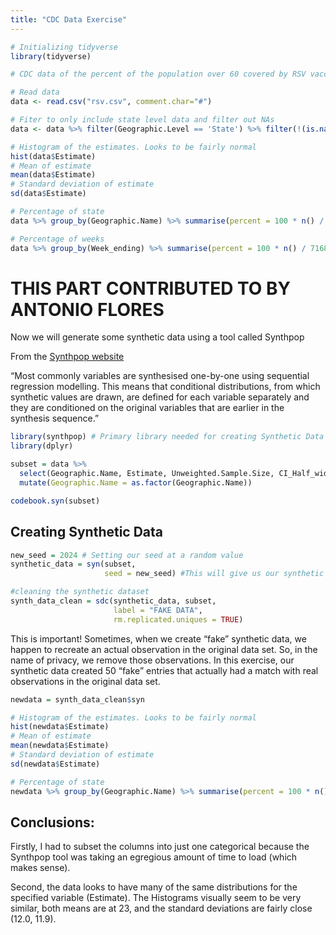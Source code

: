 ```yaml
---
title: "CDC Data Exercise"
---
```


```r
# Initializing tidyverse
library(tidyverse)

# CDC data of the percent of the population over 60 covered by RSV vaccine. Estimate is the percent vaccinated in the week for the specified state.

# Read data
data <- read.csv("rsv.csv", comment.char="#")

# Fiter to only include state level data and filter out NAs
data <- data %>% filter(Geographic.Level == 'State') %>% filter(!(is.na(Estimate)))

# Histogram of the estimates. Looks to be fairly normal
hist(data$Estimate)
# Mean of estimate
mean(data$Estimate)
# Standard deviation of estimate
sd(data$Estimate)

# Percentage of state
data %>% group_by(Geographic.Name) %>% summarise(percent = 100 * n() / 7168)

# Percentage of weeks
data %>% group_by(Week_ending) %>% summarise(percent = 100 * n() / 7168)

```



# THIS PART CONTRIBUTED TO BY ANTONIO FLORES

Now we will generate some synthetic data using a tool called Synthpop

From the [Synthpop website](https://synthpop.org.uk/about-synthpop.html#:~:text=Methodology,of%20synthesised%20variables%20are%20replaced.)

"Most commonly variables are synthesised one-by-one using sequential regression modelling. This means that conditional distributions, from which synthetic values are drawn, are defined for each variable separately and they are conditioned on the original variables that are earlier in the synthesis sequence."

```r
library(synthpop) # Primary library needed for creating Synthetic Data
library(dplyr)
```

```r
subset = data %>% 
  select(Geographic.Name, Estimate, Unweighted.Sample.Size, CI_Half_width_90pct, CI_Half_width_95pct) %>% 
  mutate(Geographic.Name = as.factor(Geographic.Name))


```


```r
codebook.syn(subset)
```



## Creating Synthetic Data

```r
new_seed = 2024 # Setting our seed at a random value
synthetic_data = syn(subset, 
                     seed = new_seed) #This will give us our synthetic dataset
```



```r
#cleaning the synthetic dataset
synth_data_clean = sdc(synthetic_data, subset, 
                       label = "FAKE DATA",
                       rm.replicated.uniques = TRUE) 
```
This is important! Sometimes, when we create "fake" synthetic data, we happen to recreate an actual observation in the original data set. So, in the name of privacy, we remove those observations. In this exercise, our synthetic data created 50 "fake" entries that actually had a match with real observations in the original data set. 

```r
newdata = synth_data_clean$syn

# Histogram of the estimates. Looks to be fairly normal
hist(newdata$Estimate)
# Mean of estimate
mean(newdata$Estimate)
# Standard deviation of estimate
sd(newdata$Estimate)

# Percentage of state
newdata %>% group_by(Geographic.Name) %>% summarise(percent = 100 * n() / 7168)

```



## Conclusions: 

Firstly, I had to subset the columns into just one categorical because the Synthpop tool was taking an egregious amount of time to load (which makes sense). 

Second, the data looks to have many of the same distributions for the specified variable (Estimate). The Histograms visually seem to be very similar, both means are at 23, and the standard deviations are fairly close (12.0, 11.9). 
